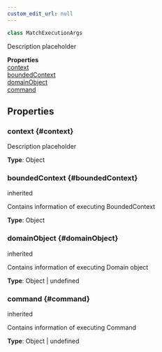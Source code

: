 ```yaml
---
custom_edit_url: null
---
```


```ts
class MatchExecutionArgs
```

<div>

</div>

Description placeholder

<div className="container">
  <div className="row mb-2"><div className="col col--12"><strong>Properties</strong></div></div>
  <div className="row"><div className="col col--12"><a href="#context">context</a><br/><a href="#boundedContext">boundedContext</a><br/><a href="#domainObject">domainObject</a><br/><a href="#command">command</a></div></div>
</div>

## Properties

### context {#context}

<div>

</div>

Description placeholder

**Type**: Object

### boundedContext {#boundedContext}

<div>
  <span className="badge badge--danger">inherited</span>
</div>

Contains information of executing BoundedContext

**Type**: Object

### domainObject {#domainObject}

<div>
  <span className="badge badge--danger">inherited</span>
</div>

Contains information of executing Domain object

**Type**: Object \| undefined

### command {#command}

<div>
  <span className="badge badge--danger">inherited</span>
</div>

Contains information of executing Command

**Type**: Object \| undefined

